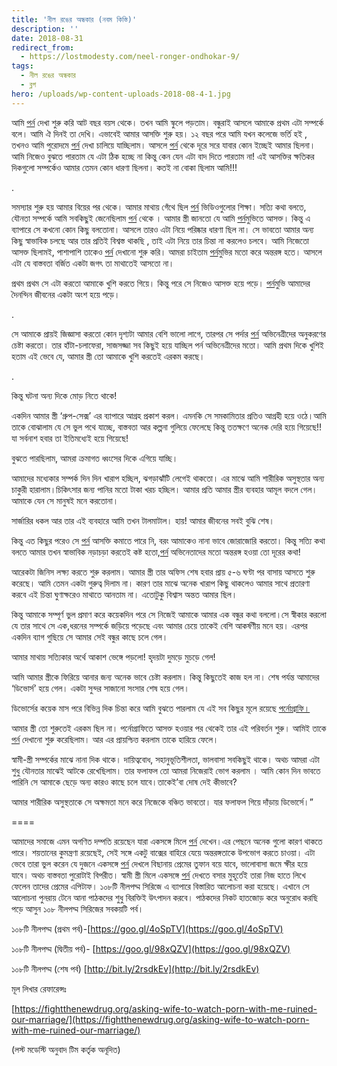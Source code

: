 ```yaml
---
title: 'নীল রঙের অন্ধকার (নবম কিস্তি)'
description: ''
date: 2018-08-31
redirect_from:
  - https://lostmodesty.com/neel-ronger-ondhokar-9/
tags:
  - নীল রঙের অন্ধকার
  - ব্লগ
hero: /uploads/wp-content-uploads-2018-08-4-1.jpg
---
```


আমি [পর্ন](https://www.google.com/search?q=%E0%A6%AA%E0%A6%B0%E0%A7%8D%E0%A6%A8&spell=1&sa=X&ved=0ahUKEwiYxPaKq4jYAhWLPI8KHRKPDp0QvwUIJCgA) দেখা শুরু করি আট বছর বয়স থেকে। তখন আমি স্কুলে পড়তাম। বন্ধুরাই আসলে আমাকে প্রথম এটা সম্পর্কে বলে। আমি ঐ দিনই তা দেখি। এভাবেই আমার আসক্তি শুরু হয়। ১২ বছর পরে আমি যখন কলেজে ভর্তি হই , তখনও আমি পুরোদমে [পর্ন](https://www.google.com/search?q=%E0%A6%AA%E0%A6%B0%E0%A7%8D%E0%A6%A8&spell=1&sa=X&ved=0ahUKEwiYxPaKq4jYAhWLPI8KHRKPDp0QvwUIJCgA) দেখা চালিয়ে যাচ্ছিলাম। আসলে [পর্ন](https://www.google.com/search?q=%E0%A6%AA%E0%A6%B0%E0%A7%8D%E0%A6%A8&spell=1&sa=X&ved=0ahUKEwiYxPaKq4jYAhWLPI8KHRKPDp0QvwUIJCgA) থেকে দূরে সরে যাবার কোন ইচ্ছেই আমার ছিলনা। আমি নিজেও বুঝতে পারতাম যে এটা ঠিক হচ্ছে না কিন্তু কেন যেন এটা বাদ দিতে পারতাম না! এই আসক্তির ক্ষতিকর দিকগুলো সম্পর্কেও আমার তেমন কোন ধারণা ছিলনা। কতই না বোকা ছিলাম আমি!!!

.

সমস্যার শুরু হয় আমার বিয়ের পর থেকে। আমার মাথায় গেঁথে ছিল [পর্ন](https://www.google.com/search?q=%E0%A6%AA%E0%A6%B0%E0%A7%8D%E0%A6%A8&spell=1&sa=X&ved=0ahUKEwiYxPaKq4jYAhWLPI8KHRKPDp0QvwUIJCgA) ভিডিওগুলোর শিক্ষা। সত্যি কথা বলতে, যৌনতা সম্পর্কে আমি সবকিছুই জেনেছিলাম [পর্ন](https://www.google.com/search?q=%E0%A6%AA%E0%A6%B0%E0%A7%8D%E0%A6%A8&spell=1&sa=X&ved=0ahUKEwiYxPaKq4jYAhWLPI8KHRKPDp0QvwUIJCgA) থেকে । আমার স্ত্রী জানতো যে আমি [পর্ন](https://www.google.com/search?q=%E0%A6%AA%E0%A6%B0%E0%A7%8D%E0%A6%A8&spell=1&sa=X&ved=0ahUKEwiYxPaKq4jYAhWLPI8KHRKPDp0QvwUIJCgA)মুভিতে আসক্ত। কিন্তু এ ব্যাপারে সে কখনো কোন কিছু বলতোনা। আসলে তারও এটা নিয়ে পরিষ্কার ধারণা ছিল না। সে ভাবতো আমার অন্য কিছু স্বাভাবিক চলছে আর তার প্রতিই বিশ্বস্ত থাকছি , তাই এটা নিয়ে তার চিন্তা না করলেও চলবে। আমি নিজেতো আসক্ত ছিলামই, পাশাপাশি তাকেও [পর্ন](https://www.google.com/search?q=%E0%A6%AA%E0%A6%B0%E0%A7%8D%E0%A6%A8&spell=1&sa=X&ved=0ahUKEwiYxPaKq4jYAhWLPI8KHRKPDp0QvwUIJCgA) দেখানো শুরু করি। আমরা চাইতাম [পর্ন](https://www.google.com/search?q=%E0%A6%AA%E0%A6%B0%E0%A7%8D%E0%A6%A8&spell=1&sa=X&ved=0ahUKEwiYxPaKq4jYAhWLPI8KHRKPDp0QvwUIJCgA)মুভির মতো করে অন্তরঙ্গ হতে। আসলে এটা যে বাস্তবতা বর্জিত একটা জগৎ তা মাথাতেই আসতো না।

প্রথম প্রথম সে এটা করতো আমাকে খুশি করতে গিয়ে। কিন্তু পরে সে নিজেও আসক্ত হয়ে পড়ে। [পর্ন](https://www.google.com/search?q=%E0%A6%AA%E0%A6%B0%E0%A7%8D%E0%A6%A8&spell=1&sa=X&ved=0ahUKEwiYxPaKq4jYAhWLPI8KHRKPDp0QvwUIJCgA)মুভি আমাদের দৈনন্দিন জীবনের একটা অংশ হয়ে পড়ে।

.

সে আমাকে প্রায়ই জিজ্ঞাসা করতো কোন দৃশ্যটা আমার বেশি ভালো লাগে, তারপর সে পর্দার [পর্ন](https://www.google.com/search?q=%E0%A6%AA%E0%A6%B0%E0%A7%8D%E0%A6%A8&spell=1&sa=X&ved=0ahUKEwiYxPaKq4jYAhWLPI8KHRKPDp0QvwUIJCgA) অভিনেত্রীদের অনুকরণের চেষ্টা করতো। তার হাঁটা-চলাফেরা, সাজসজ্জা সব কিছুই হয়ে যাচ্ছিল পর্ন অভিনেত্রীদের মতো। আমি প্রথম দিকে খুশিই হতাম এই ভেবে যে, আমার স্ত্রী তো আমাকে খুশি করতেই এরকম করছে।

.

কিন্তু ঘটনা অন্য দিকে মোড় নিতে থাকে!

একদিন আমার স্ত্রী ‘গ্রুপ-সেক্স’ এর ব্যাপারে আগ্রহ প্রকাশ করল। এমনকি সে সমকামিতার প্রতিও আগ্রহী হয়ে ওঠে।আমি তাকে বোঝালাম যে সে ভুল পথে যাচ্ছে, বাস্তবতা আর কল্পনা গুলিয়ে ফেলেছে কিন্তু ততক্ষণে অনেক দেরি হয়ে গিয়েছে!! যা সর্বনাশ হবার তা ইতিমধ্যেই হয়ে গিয়েছে!

বুঝতে পারছিলাম, আমরা ক্রমাগত ধ্বংসের দিকে এগিয়ে যাচ্ছি।

আমাদের মধ্যেকার সম্পর্ক দিন দিন খারাপ হচ্ছিল, ঝগড়াঝাঁটি লেগেই থাকতো। এর মাঝে আমি শারীরিক অসুস্থতার অন্য চাকুরী হারালাম।চিকিৎসার জন্য পানির মতো টাকা খরচ হচ্ছিল। আমার প্রতি আমার স্ত্রীর ব্যবহার আমূল বদলে গেল। আমাকে যেন সে মানুষই মনে করতোনা।

সার্জারির ধকল আর তার এই ব্যবহারে আমি তখন টালমাটাল। হায়! আমার জীবনের সবই বুঝি শেষ।

কিন্তু এত কিছুর পরেও সে [পর্ন](https://www.google.com/search?q=%E0%A6%AA%E0%A6%B0%E0%A7%8D%E0%A6%A8&spell=1&sa=X&ved=0ahUKEwiYxPaKq4jYAhWLPI8KHRKPDp0QvwUIJCgA) আসক্তি কমাতে পারে নি, বরং আমাকেও নানা ভাবে জোরাজোরি করতো। কিন্তু সত্যি কথা বলতে আমার তখন স্বাভাবিক নড়াচড়া করতেই কষ্ট হতো,[পর্ন](https://www.google.com/search?q=%E0%A6%AA%E0%A6%B0%E0%A7%8D%E0%A6%A8&spell=1&sa=X&ved=0ahUKEwiYxPaKq4jYAhWLPI8KHRKPDp0QvwUIJCgA) অভিনেতাদের মতো অন্তরঙ্গ হওয়া তো দূরের কথা!

আরেকটা জিনিস লক্ষ্য করতে শুরু করলাম। আমার স্ত্রী তার অফিস শেষ হবার প্রায় ৫-৬ ঘণ্টা পর বাসায় আসতে শুরু করেছে। আমি তেমন একটা গুরুত্ব দিলাম না। কারণ তার মাঝে অনেক খারাপ কিছু থাকলেও আমার সাথে প্রতারণা করবে এই চিন্তা ঘুণাক্ষরেও মাথাতে আনতাম না। এতোটুকু বিশ্বাস অন্তত আমার ছিল।

কিন্তু আমাকে সম্পূর্ণ ভুল প্রমাণ করে কয়েকদিন পরে সে নিজেই আমাকে আমার এক বন্ধুর কথা বললো।সে স্বীকার করলো যে তার সাথে সে এক,ধরনের সম্পর্কে জড়িয়ে পড়েছে এবং আমার চেয়ে তাকেই বেশি আকর্ষণীয় মনে হয়। এরপর একদিন ব্যাগ গুছিয়ে সে আমার সেই বন্ধুর কাছে চলে গেল।

আমার মাথায় সত্যিকার অর্থে আকাশ ভেঙ্গে পড়লো! হৃদয়টা দুমড়ে মুচড়ে গেল!

আমি আমার স্ত্রীকে ফিরিয়ে আনার জন্য অনেক ভাবে চেষ্টা করলাম। কিন্তু কিছুতেই কাজ হল না। শেষ পর্যন্ত আমাদের ‘ডিভোর্স’ হয়ে গেল। একটা সুন্দর সাজানো সংসার শেষ হয়ে গেল।

ডিভোর্সের কয়েক মাস পরে বিভিন্ন দিক চিন্তা করে আমি বুঝতে পারলাম যে এই সব কিছুর মূলে রয়েছে [পর্নোগ্রাফি।](https://www.facebook.com/notes/salman-saeed/%E0%A6%AA%E0%A6%B0%E0%A7%8D%E0%A6%A8%E0%A7%8B%E0%A6%97%E0%A7%8D%E0%A6%B0%E0%A6%BE%E0%A6%AB%E0%A6%BF%E0%A6%83-%E0%A6%AE%E0%A6%BE%E0%A6%A8%E0%A6%AC%E0%A6%A4%E0%A6%BE%E0%A6%B0-%E0%A6%9C%E0%A6%A8%E0%A7%8D%E0%A6%AF-%E0%A6%B9%E0%A7%81%E0%A6%AE%E0%A6%95%E0%A6%BF-porn/10152683519620670/)

আমার স্ত্রী তো শুরুতেই এরকম ছিল না। পর্নোগ্রাফিতে আসক্ত হওয়ার পর থেকেই তার এই পরিবর্তন শুরু। আমিই তাকে [পর্ন](https://www.google.com/search?q=%E0%A6%AA%E0%A6%B0%E0%A7%8D%E0%A6%A8&spell=1&sa=X&ved=0ahUKEwiYxPaKq4jYAhWLPI8KHRKPDp0QvwUIJCgA) দেখানো শুরু করেছিলাম। আর এর প্রায়শ্চিত্ত করলাম তাকে হারিয়ে ফেলে।

স্বামী-স্ত্রী সম্পর্কের মাঝে নানা দিক থাকে। দায়িত্ববোধ, সহানুভূতিশীলতা, ভালবাসা সবকিছুই থাকে। অথচ আমরা এটা শুধু যৌনতার মাঝেই আটকে রেখেছিলাম। তার ফলাফল তো আমরা নিজেরাই ভোগ করলাম । আমি কোন দিন ভাবতে পারিনি সে আমাকে ছেড়ে অন্য কারও কাছে চলে যাবে।তাকেই’বা দোষ দেই কীভাবে?

আমার শারীরিক অসুস্থতাকে সে অক্ষমতা মনে করে নিজেকে বঞ্চিত ভাবতো। যার ফলাফল গিয়ে দাঁড়ায় ডিভোর্সে।”

====

আমাদের সমাজে এমন অগণিত দম্পতি রয়েছেন যারা একসঙ্গে মিলে [পর্ন](https://www.google.com/search?q=%E0%A6%AA%E0%A6%B0%E0%A7%8D%E0%A6%A8&spell=1&sa=X&ved=0ahUKEwiYxPaKq4jYAhWLPI8KHRKPDp0QvwUIJCgA) দেখেন।এর পেছনে অনেক গুলো কারণ থাকতে পারে। শয়তানের কুমন্ত্রণা রয়েছেই, সেই সঙ্গে একটু বাক্সের বাহিরে যেয়ে অন্তরঙ্গতাকে উপভোগ করতে চাওয়া। এটা ভেবে তারা ভুল করেন যে দুজনে একসঙ্গে [পর্ন](https://www.google.com/search?q=%E0%A6%AA%E0%A6%B0%E0%A7%8D%E0%A6%A8&spell=1&sa=X&ved=0ahUKEwiYxPaKq4jYAhWLPI8KHRKPDp0QvwUIJCgA) দেখলে বিছানায় প্রেমের তুফান বয়ে যাবে, ভালোবাসা জমে ক্ষীর হয়ে যাবে। অথচ বাস্তবতা পুরোটাই বিপরীত। স্বামী স্ত্রী মিলে একসঙ্গে [পর্ন](https://www.google.com/search?q=%E0%A6%AA%E0%A6%B0%E0%A7%8D%E0%A6%A8&spell=1&sa=X&ved=0ahUKEwiYxPaKq4jYAhWLPI8KHRKPDp0QvwUIJCgA) দেখতে বসার মুহূর্তেই তারা নিজ হাতে লিখে ফেলেন তাদের প্রেমের এপিটাফ। ১০৮টি নীলপদ্ম সিরিজে এ ব্যাপারে বিস্তারিত আলোচনা করা হয়েছে। এখানে সে আলোচনা পুনরায় টেনে আনা পাঠকদের শুধু বিরক্তিই উৎপাদন করবে। পাঠকদের নিকট হাতজোড় করে অনুরোধ করছি পড়ে আসুন ১০৮ নীলপদ্ম সিরিজের সবকয়টি পর্ব।

১০৮টি নীলপদ্ম (প্রথম পর্ব)-[https://goo.gl/4oSpTV](https://goo.gl/4oSpTV)

১০৮টি নীলপদ্ম (দ্বিতীয় পর্ব)- [https://goo.gl/98xQZV](https://goo.gl/98xQZV)

১০৮টি নীলপদ্ম (শেষ পর্ব) [http://bit.ly/2rsdkEv](http://bit.ly/2rsdkEv)

মূল লিখার রেফারেন্সঃ

[https://fightthenewdrug.org/asking-wife-to-watch-porn-with-me-ruined-our-marriage/](https://fightthenewdrug.org/asking-wife-to-watch-porn-with-me-ruined-our-marriage/)

(লস্ট মডেস্টি অনুবাদ টিম কর্তৃক অনূদিত)
